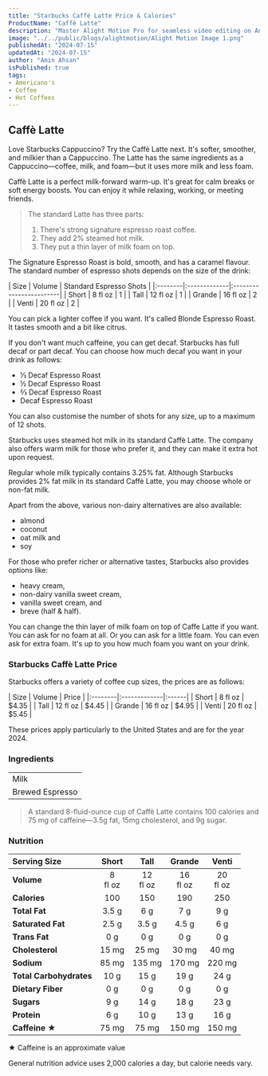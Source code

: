 ```yaml
---
title: "Starbucks Caffè Latte Price & Calories"
ProductName: "Caffè Latte" 
description: "Master Alight Motion Pro for seamless video editing on Android, iOS, and Tablets with our ultimate guide, unlocking advanced features and elevating your skills in 2024!"
image: "../../public/blogs/alightmotion/Alight Motion Image 1.png"
publishedAt: "2024-07-15"
updatedAt: "2024-07-15"
author: "Amin Ahsan"
isPublished: true
tags:
- Americano's
- Coffee
- Hot Coffees   
---
```


 
## Caffè Latte 

Love Starbucks Cappuccino? Try the Caffè Latte next. It's softer, smoother, and milkier than a Cappuccino. The Latte has the same ingredients as a Cappuccino—coffee, milk, and foam—but it uses more milk and less foam.

Caffè Latte is a perfect milk-forward warm-up. It's great for calm breaks or soft energy boosts. You can enjoy it while relaxing, working, or meeting friends.

> The standard Latte has three parts:
> 
> 1. There's strong signature espresso roast coffee.
> 2. They add 2% steamed hot milk.
> 3. They put a thin layer of milk foam on top.

The Signature Espresso Roast is bold, smooth, and has a caramel flavour. The standard number of espresso shots depends on the size of the drink:

<div style={{width:"300px"}}>
| Size    |  Volume      | Standard Espresso Shots |
|:--------|:-------------|:------------------------|
| Short   | 8 fl oz      | 1                       |
| Tall    | 12 fl oz     | 1                       |
| Grande  | 16 fl oz     | 2                       |
| Venti   | 20 fl oz     | 2                       |
</div>

You can pick a lighter coffee if you want. It's called Blonde Espresso Roast. It tastes smooth and a bit like citrus.

If you don't want much caffeine, you can get decaf. Starbucks has full decaf or part decaf.
You can choose how much decaf you want in your drink as follows:

 - ⅓ Decaf Espresso Roast
 - ½ Decaf Espresso Roast
 - ⅔ Decaf Espresso Roast
 - Decaf Espresso Roast

You can also customise the number of shots for any size, up to a maximum of 12 shots.

Starbucks uses steamed hot milk in its standard Caffè Latte. The company also offers warm milk for those who prefer it, and they can make it extra hot upon request.

Regular whole milk typically contains 3.25% fat. Although Starbucks provides 2% fat milk in its standard Caffè Latte, you may choose whole or non-fat milk.

Apart from the above, various non-dairy alternatives are also available:
 - almond
 - coconut
 - oat milk and
 - soy

 For those who prefer richer or alternative tastes, Starbucks also provides options like:

- heavy cream,
- non-dairy vanilla sweet cream,
- vanilla sweet cream, and
- breve (half & half).

You can change the thin layer of milk foam on top of Caffe Latte if you want. You can ask for no foam at all. Or you can ask for a little foam. You can even ask for extra foam. It's up to you how much foam you want on your drink.

### Starbucks Caffè Latte Price

Starbucks offers a variety of coffee cup sizes, the prices are as follows:

<div style={{width:"300px"}}>
| Size    |   Volume     | Price |
|:--------|:-------------|:------|
| Short   | 8 fl oz      | $4.35 |
| Tall    | 12 fl oz     | $4.45 |
| Grande  | 16 fl oz     | $4.95 |
| Venti   | 20 fl oz     | $5.45 |
</div>

These prices apply particularly to the United States and are for the year 2024.


### Ingredients
|                     |
|:--------------------|
| Milk                |
| Brewed Espresso     |

> A standard 8-fluid-ounce cup of Caffè Latte contains 100 calories and 75 mg of caffeine—3.5g fat, 15mg cholesterol, and 9g sugar. 

### Nutrition

|  Serving Size	            | Short          | Tall        | Grande   | Venti    |
|:--------------------------|:--------------:|:-----------:|:--------:|:--------:|
| **Volume**                | 8 <br/> fl oz  | 12 <br/> fl oz |  16 <br/> fl oz | 20 <br/> fl oz |
| **Calories**              | 100            | 150         | 190      | 250       |
| **Total Fat**             | 3.5 g          | 6 g         | 7 g      | 9 g      |
| **Saturated Fat**         | 2.5 g          | 3.5 g       | 4.5 g    | 6 g      |
| **Trans Fat**             | 0 g            | 0 g         | 0 g      | 0 g      |
| **Cholesterol**           | 15 mg          | 25 mg       | 30 mg    | 40 mg     |
| **Sodium**                | 85 mg          | 135 mg      | 170 mg   | 220 mg    | 
| **Total Carbohydrates**   | 10 g           | 15 g        | 19 g     | 24 g      |
| **Dietary Fiber**         | 0 g            | 0 g         | 0 g      | 0 g      |
| **Sugars**                | 9 g            | 14 g        | 18 g     | 23 g      |
| **Protein**               | 6 g            | 10 g        | 13 g     | 16 g      |
| **Caffeine ★**           | 75 mg          | 75 mg       | 150 mg   | 150 mg   |

★ Caffeine is an approximate value

General nutrition advice uses 2,000 calories a day, but calorie needs vary.